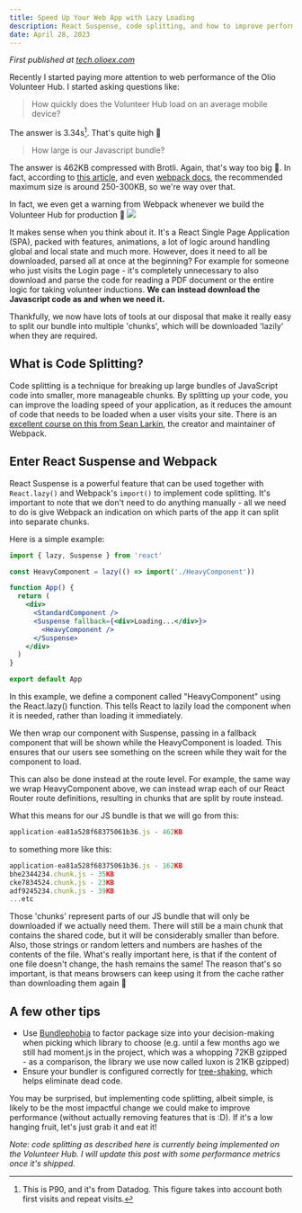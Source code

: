 ```yaml
---
title: Speed Up Your Web App with Lazy Loading
description: React Suspense, code splitting, and how to improve performance on a Single Page Application
date: April 28, 2023
---
```


_First published at [tech.olioex.com](https://tech.olioex.com/react/2023/04/27/speed-up-your-web-app-with-lazy-loading.html)_

Recently I started paying more attention to web performance of the Olio Volunteer Hub. I started asking questions like:

> How quickly does the Volunteer Hub load on an average mobile device?

The answer is 3.34s[^1]. That's quite high 🤨

> How large is our Javascript bundle?

The answer is 462KB compressed with Brotli. Again, that's way too big 🤨. In fact, according to [this article](https://calibreapp.com/blog/bundle-size-optimization), and even [webpack docs](https://webpack.js.org/configuration/performance/#performance-maxentrypointsize), the recommended maximum size is around 250-300KB, so we're way over that.

In fact, we even get a warning from Webpack whenever we build the Volunteer Hub for production 🫣
<img src="/assets/images/blog-posts/speed-up-your-web-app-with-lazy-loading/webpack-warning.png" />

It makes sense when you think about it. It's a React Single Page Application (SPA), packed with features, animations, a lot of logic around handling global and local state and much more. However, does it need to all be downloaded, parsed all at once at the beginning? For example for someone who just visits the Login page - it's completely unnecessary to also download and parse the code for reading a PDF document or the entire logic for taking volunteer inductions. **We can instead download the Javascript code as and when we need it.**

Thankfully, we now have lots of tools at our disposal that make it really easy to split our bundle into multiple 'chunks', which will be downloaded 'lazily' when they are required.

## What is Code Splitting?

Code splitting is a technique for breaking up large bundles of JavaScript code into smaller, more manageable chunks. By splitting up your code, you can improve the loading speed of your application, as it reduces the amount of code that needs to be loaded when a user visits your site.
There is an [excellent course on this from Sean Larkin](https://frontendmasters.com/courses/performance-webpack/code-splitting/), the creator and maintainer of Webpack.

## Enter React Suspense and Webpack

React Suspense is a powerful feature that can be used together with `React.lazy()` and Webpack's `import()` to implement code splitting. It's important to note that we don't need to do anything manually - all we need to do is give Webpack an indication on which parts of the app it can split into separate chunks.

Here is a simple example:

```jsx
import { lazy, Suspense } from 'react'

const HeavyComponent = lazy(() => import('./HeavyComponent'))

function App() {
  return (
    <div>
      <StandardComponent />
      <Suspense fallback={<div>Loading...</div>}>
        <HeavyComponent />
      </Suspense>
    </div>
  )
}

export default App
```

In this example, we define a component called "HeavyComponent" using the React.lazy() function. This tells React to lazily load the component when it is needed, rather than loading it immediately.

We then wrap our component with Suspense, passing in a fallback component that will be shown while the HeavyComponent is loaded. This ensures that our users see something on the screen while they wait for the component to load.

This can also be done instead at the route level. For example, the same way we wrap HeavyComponent above, we can instead wrap each of our React Router route definitions, resulting in chunks that are split by route instead.

What this means for our JS bundle is that we will go from this:

```javascript
application-ea81a528f68375061b36.js - 462KB
```

to something more like this:

```javascript
application-ea81a528f68375061b36.js - 162KB
bhe2344234.chunk.js - 35KB
cke7834524.chunk.js - 23KB
adf9245234.chunk.js - 39KB
...etc
```

Those 'chunks' represent parts of our JS bundle that will only be downloaded if we actually need them. There will still be a main chunk that contains the shared code, but it will be considerably smaller than before.
Also, those strings or random letters and numbers are hashes of the contents of the file. What's really important here, is that if the content of one file doesn't change, the hash remains the same! The reason that's so important, is that means browsers can keep using it from the cache rather than downloading them again 🥳

## A few other tips

- Use [Bundlephobia](https://bundlephobia.com/) to factor package size into your decision-making when picking which library to choose (e.g. until a few months ago we still had moment.js in the project, which was a whopping 72KB gzipped - as a comparison, the library we use now called luxon is 21KB gzipped)
- Ensure your bundler is configured correctly for [tree-shaking](https://webpack.js.org/guides/tree-shaking/), which helps eliminate dead code.

You may be surprised, but implementing code splitting, albeit simple, is likely to be the most impactful change we could make to improve performance (without actually removing features that is :D). If it's a low hanging fruit, let's just grab it and eat it!

_Note: code splitting as described here is currently being implemented on the Volunteer Hub. I will update this post with some performance metrics once it's shipped._

[^1]: This is P90, and it's from Datadog. This figure takes into account both first visits and repeat visits.